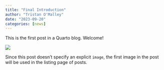 ```yaml
---
title: "Final Introduction"
author: "Tristan O'Malley"
date: "2023-09-20"
categories: [news]
---
```


This is the first post in a Quarto blog. Welcome!

![](thumbnail.jpg)

Since this post doesn't specify an explicit `image`, the first image in the post will be used in the listing page of posts.
